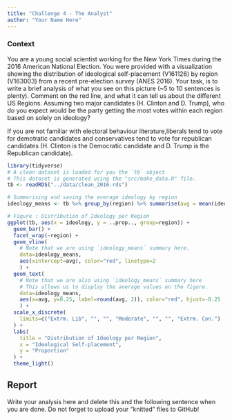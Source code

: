 ```yaml
---
title: "Challenge 4 - The Analyst"
author: "Your Name Here"
---
```


### Context
You are a young social scientist working for the New York Times during the 2016 American National Election. You were provided with a visualization showing the distribution of ideological self-placement (V161126) by region (V163003) from a recent pre-election survey (ANES 2016). Your task, is to write a brief analysis of what you see on this picture (~5 to 10 sentences is plenty). Comment on the red line, and what it can tell us about the different US Regions. Assuming two major candidates (H. Clinton and D. Trump), who do you expect would be the party getting the most votes within each region based on solely on ideology?

If you are not familiar with electoral behaviour literature,liberals tend to vote for demotratic candidates and conservatives tend to vote for republican candidates (H. Clinton is the Democratic candidate and D. Trump is the Republican candidate).

```r
library(tidyverse)
# A clean dataset is loaded for you the `tb` object
# This dataset is generated using the "src/make_data.R" file.
tb <- readRDS("../data/clean_2016.rds")

# Summarising and saving the average ideology by region
ideology_means <- tb %>% group_by(region) %>% summarise(avg = mean(ideology))

# Figure : Distribution of Ideology per Region
ggplot(tb, aes(x = ideology, y = ..prop.., group=region)) +
  geom_bar() +
  facet_wrap(~region) +
  geom_vline(
    # Note that we are using `ideology_means` summary here.
    data=ideology_means,
    aes(xintercept=avg), color="red", linetype=2
    ) +
  geom_text(
    # Note that we are also using `ideology_means` summary here
    # This allows us to display the average values on the figure.
    data=ideology_means,
    aes(x=avg, y=0.25, label=round(avg, 2)), color="red", hjust=-0.25
    ) +
  scale_x_discrete(
    limits=c("Extrm. Lib", "", "", "Moderate", "", "", "Extrm. Con.")
  ) +
  labs(
    title = "Distribution of Ideology per Region",
    x = "Ideological Self-placement",
    y = "Proportion"
  ) +
  theme_light()

```

## Report

Write your analysis here and delete this and the following sentence when you are done. Do not forget to upload your "knitted" files to GitHub!
